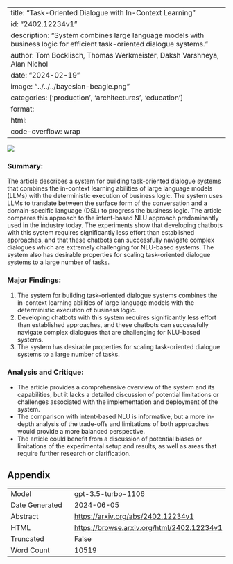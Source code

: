 
---
title: "Task-Oriented Dialogue with In-Context Learning"
id: "2402.12234v1"
description: "System combines large language models with business logic for efficient task-oriented dialogue systems."
author: Tom Bocklisch, Thomas Werkmeister, Daksh Varshneya, Alan Nichol
date: "2024-02-19"
image: "../../../bayesian-beagle.png"
categories: ['production', 'architectures', 'education']
format:
  html:
    code-overflow: wrap
---

![](../../../bayesian-beagle.png)

### Summary:
The article describes a system for building task-oriented dialogue systems that combines the in-context learning abilities of large language models (LLMs) with the deterministic execution of business logic. The system uses LLMs to translate between the surface form of the conversation and a domain-specific language (DSL) to progress the business logic. The article compares this approach to the intent-based NLU approach predominantly used in the industry today. The experiments show that developing chatbots with this system requires significantly less effort than established approaches, and that these chatbots can successfully navigate complex dialogues which are extremely challenging for NLU-based systems. The system also has desirable properties for scaling task-oriented dialogue systems to a large number of tasks.

### Major Findings:
1. The system for building task-oriented dialogue systems combines the in-context learning abilities of large language models with the deterministic execution of business logic.
2. Developing chatbots with this system requires significantly less effort than established approaches, and these chatbots can successfully navigate complex dialogues that are challenging for NLU-based systems.
3. The system has desirable properties for scaling task-oriented dialogue systems to a large number of tasks.

### Analysis and Critique:
- The article provides a comprehensive overview of the system and its capabilities, but it lacks a detailed discussion of potential limitations or challenges associated with the implementation and deployment of the system.
- The comparison with intent-based NLU is informative, but a more in-depth analysis of the trade-offs and limitations of both approaches would provide a more balanced perspective.
- The article could benefit from a discussion of potential biases or limitations of the experimental setup and results, as well as areas that require further research or clarification.

## Appendix

|          |          |
|----------|----------|
| Model     | gpt-3.5-turbo-1106       |
| Date Generated     | 2024-06-05       |
| Abstract | [https://arxiv.org/abs/2402.12234v1](https://arxiv.org/abs/2402.12234v1)        |
| HTML     | [https://browse.arxiv.org/html/2402.12234v1](https://browse.arxiv.org/html/2402.12234v1)       |
| Truncated       | False       |
| Word Count       | 10519       |